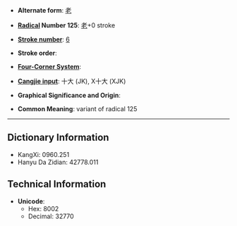 * '''Alternate form''': [[老]]

* '''[[Wiktionary:Chinese radical index| Radical]] Number 125''': [[Wiktionary:Chinese radical index 老|老]]+0 stroke

* '''[[Wiktionary:Chinese total strokes index|Stroke number]]''': [[Wiktionary:Chinese total strokes index 6|6]]

* '''Stroke order''': 

* '''[[Wiktionary:Chinese four corner index|Four-Corner System]]''': 

* '''[[Wiktionary:Chinese Cangjie index|Cangjie input]]''': 十大 (JK), X十大 (XJK)

* '''Graphical Significance and Origin''': 

* '''Common Meaning''': variant of radical 125

----

== Dictionary Information ==

* KangXi: 0960.251
* Hanyu Da Zidian: 42778.011

== Technical Information ==

* '''Unicode''':
** Hex: 8002
** Decimal: 32770